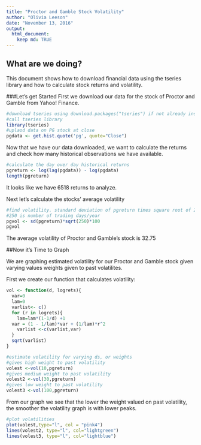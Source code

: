 ```yaml
---
title: "Proctor and Gamble Stock Volatility"
author: "Olivia Leeson"
date: "November 13, 2016"
output: 
  html_document:
    keep md: TRUE
---
```


## What are we doing?
This document shows how to download financial data using the tseries library and how to calculate stock returns and volatility. 

###Let's get Started
First we download our data for the stock of Proctor and Gamble from Yahoo! Finance. 
```r
#download tseries using download.packages("tseries") if not already installed
#call tseries library
library(tseries)
#uplaod data on PG stock at close
pgdata <- get.hist.quote('pg', quote="Close")
```

Now that we have our data downloaded, we want to calculate the returns and check how many historical observations we have available. 
```r
#calculate the day over day historical returns
pgreturn <- log(lag(pgdata)) - log(pgdata)
length(pgreturn)

```
It looks like we have 6518 returns to analyze. 
  

Next let's calculate the stocks' average volatility
```r
#find volatility. standard deviation of pgreturn times square root of 250
#250 is number of trading days/year
pgvol <- sd(pgreturn)*sqrt(250)*100
pgvol
```
The average volatility of Proctor and Gamble's stock is 32.75

##Now it's Time to Graph 

We are graphing estimated volatility for our Proctor and Gamble stock given varying values weights given to past volatilites. 

First we create our function that calculates volatility: 
```r
vol <- function(d, logrets){
  var=0
  lam=0
  varlist<- c()
  for (r in logrets){
    lam=lam*(1-1/d) +1
  var = (1 - 1/lam)*var + (1/lam)*r^2
    varlist <-c(varlist,var)
  }
  sqrt(varlist)
}
```


```r
#estimate volatility for varying ds, or weights
#gives high weight to past volatility
volest <-vol(10,pgreturn)
#gives medium weight to past volatility
volest2 <-vol(30,pgreturn)
#gives low weight to past volatility
volest3 <-vol(100,pgreturn)
```

From our graph we see that the lower the weight valued on past volatility, the smoother the volatility graph is with lower peaks.
```r
#plot volatilities 
plot(volest,type="l", col = "pink4")
lines(volest2, type="l", col="lightgreen")
lines(volest3, type="l", col="lightblue")
```